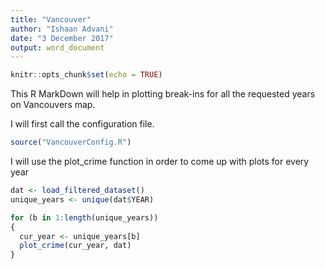 ```yaml
---
title: "Vancouver"
author: "Ishaan Advani"
date: "3 December 2017"
output: word_document
---
```


```r
knitr::opts_chunk$set(echo = TRUE)
```

This R MarkDown will help in plotting break-ins for all the requested years on Vancouvers map.

I will first call the configuration file.
```r
source("VancouverConfig.R")
```

I will use the plot_crime function in order to come up with plots for every year
```r
dat <- load_filtered_dataset()
unique_years <- unique(dat$YEAR)

for (b in 1:length(unique_years))
{
  cur_year <- unique_years[b]
  plot_crime(cur_year, dat)
}
```
